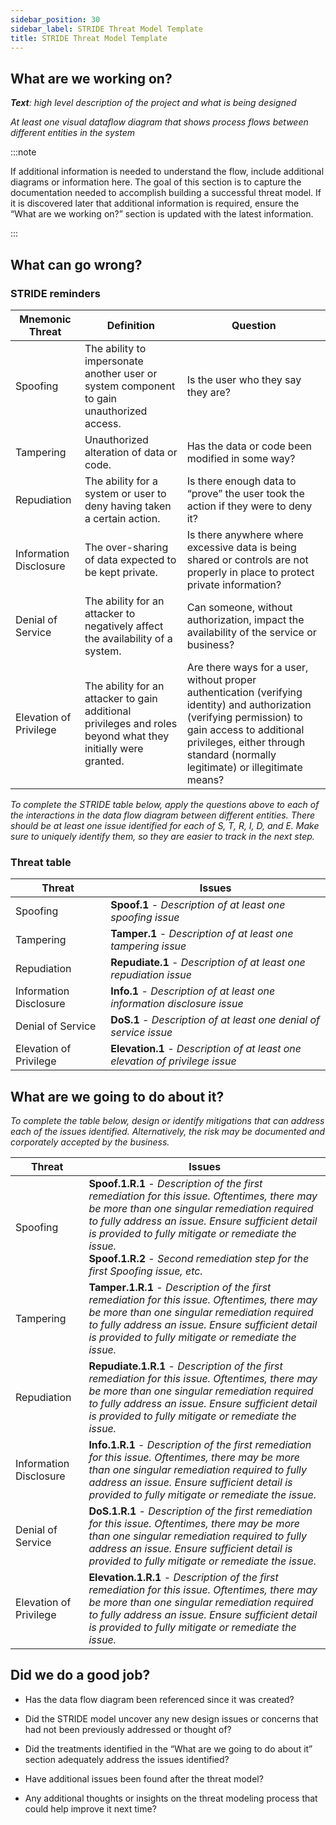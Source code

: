 ```yaml
---
sidebar_position: 30
sidebar_label: STRIDE Threat Model Template
title: STRIDE Threat Model Template
---
```


## What are we working on?

_**Text**: high level description of the project and what is being designed_

_At least one visual dataflow diagram that shows process flows between different entities in the system_

:::note

If additional information is needed to understand the flow, include additional diagrams or information here. The goal of this section is to capture the documentation needed to accomplish building a successful threat model. If it is discovered later that additional information is required, ensure the “What are we working on?” section is updated with the latest information.

:::

## What can go wrong?

### STRIDE reminders

| Mnemonic Threat | Definition | Question |
| --- | --- | --- |
| Spoofing | The ability to impersonate another user or system component to gain unauthorized access. | Is the user who they say they are? |
| Tampering | Unauthorized alteration of data or code. | Has the data or code been modified in some way? |
| Repudiation | The ability for a system or user to deny having taken a certain action. | Is there enough data to “prove” the user took the action if they were to deny it? |
| Information Disclosure | The over-sharing of data expected to be kept private. | Is there anywhere where excessive data is being shared or controls are not properly in place to protect private information? |
| Denial of Service | The ability for an attacker to negatively affect the availability of a system. | Can someone, without authorization, impact the availability of the service or business? |
| Elevation of Privilege | The ability for an attacker to gain additional privileges and roles beyond what they initially were granted. | Are there ways for a user, without proper authentication (verifying identity) and authorization (verifying permission) to gain access to additional privileges, either through standard (normally legitimate) or illegitimate means? |

_To complete the STRIDE table below, apply the questions above to each of the interactions in the data flow diagram between different entities. There should be at least one issue identified for each of S, T, R, I, D, and E. Make sure to uniquely identify them, so they are easier to track in the next step._

### Threat table

| Threat | Issues |
| --- | --- |
| Spoofing | **Spoof.1** - _Description of at least one spoofing issue_ |
| Tampering | **Tamper.1** - _Description of at least one tampering issue_ |
| Repudiation | **Repudiate.1** - _Description of at least one repudiation issue_ |
| Information Disclosure | **Info.1** - _Description of at least one information disclosure issue_ |
| Denial of Service | **DoS.1** - _Description of at least one denial of service issue_ |
| Elevation of Privilege | **Elevation.1** - _Description of at least one elevation of privilege issue_ |

## What are we going to do about it?

_To complete the table below, design or identify mitigations that can address each of the issues identified. Alternatively, the risk may be documented and corporately accepted by the business._

| Threat | Issues |
| --- | --- |
| Spoofing | **Spoof.1.R.1** - _Description of the first remediation for this issue. Oftentimes, there may be more than one singular remediation required to fully address an issue. Ensure sufficient detail is provided to fully mitigate or remediate the issue._ <br /> **Spoof.1.R.2** - _Second remediation step for the first Spoofing issue, etc._ |
| Tampering | **Tamper.1.R.1** - _Description of the first remediation for this issue. Oftentimes, there may be more than one singular remediation required to fully address an issue. Ensure sufficient detail is provided to fully mitigate or remediate the issue._ |
| Repudiation | **Repudiate.1.R.1** - _Description of the first remediation for this issue. Oftentimes, there may be more than one singular remediation required to fully address an issue. Ensure sufficient detail is provided to fully mitigate or remediate the issue._ |
| Information Disclosure | **Info.1.R.1** - _Description of the first remediation for this issue. Oftentimes, there may be more than one singular remediation required to fully address an issue. Ensure sufficient detail is provided to fully mitigate or remediate the issue._ |
| Denial of Service | **DoS.1.R.1** - _Description of the first remediation for this issue. Oftentimes, there may be more than one singular remediation required to fully address an issue. Ensure sufficient detail is provided to fully mitigate or remediate the issue._ |
| Elevation of Privilege | **Elevation.1.R.1** - _Description of the first remediation for this issue. Oftentimes, there may be more than one singular remediation required to fully address an issue. Ensure sufficient detail is provided to fully mitigate or remediate the issue._ |

## Did we do a good job?

- Has the data flow diagram been referenced since it was created?

- Did the STRIDE model uncover any new design issues or concerns that had not been previously addressed or thought of?

- Did the treatments identified in the “What are we going to do about it” section adequately address the issues identified?

- Have additional issues been found after the threat model?

- Any additional thoughts or insights on the threat modeling process that could help improve it next time?
